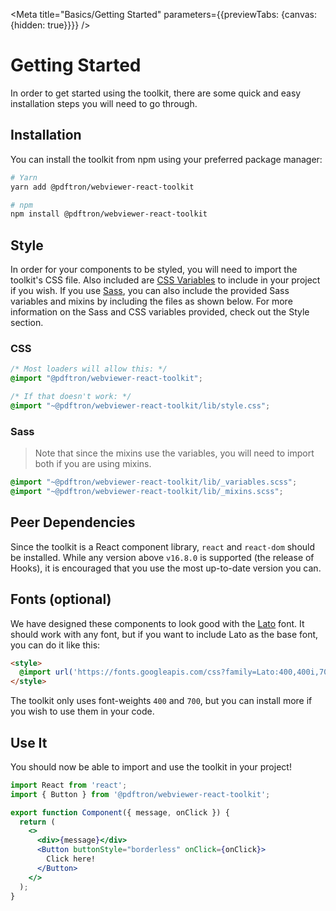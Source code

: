 
<Redirect />

<Meta title="Basics/Getting Started" parameters={{previewTabs: {canvas: {hidden: true}}}} />

# Getting Started

In order to get started using the toolkit, there are some quick and easy
installation steps you will need to go through.

## Installation

You can install the toolkit from npm using your preferred package manager:

```bash
# Yarn
yarn add @pdftron/webviewer-react-toolkit

# npm
npm install @pdftron/webviewer-react-toolkit
```

## Style

In order for your components to be styled, you will need to import the toolkit's
CSS file. Also included are
[CSS Variables](https://developer.mozilla.org/en-US/docs/Web/CSS/Using_CSS_custom_properties)
to include in your project if you wish. If you use
[Sass](https://sass-lang.com/), you can also include the provided Sass
variables and mixins by including the files as shown below. For more information
on the Sass and CSS variables provided, check out
the <LinkTo title="Style/Colors">Style section</LinkTo>.

### CSS

```css
/* Most loaders will allow this: */
@import "@pdftron/webviewer-react-toolkit";

/* If that doesn't work: */
@import "~@pdftron/webviewer-react-toolkit/lib/style.css";
```

### Sass

> Note that since the mixins use the variables, you will need to import both if
> you are using mixins.

```scss
@import "~@pdftron/webviewer-react-toolkit/lib/_variables.scss";
@import "~@pdftron/webviewer-react-toolkit/lib/_mixins.scss";
```

## Peer Dependencies

Since the toolkit is a React component library, `react` and `react-dom` should
be installed. While any version above `v16.8.0` is supported (the release of
Hooks), it is encouraged that you use the most up-to-date version you can.

## Fonts (optional)

We have designed these components to look good with the
[Lato](https://fonts.google.com/specimen/Lato) font. It should work with any
font, but if you want to include Lato as the base font, you can do it like this:

```html
<style>
  @import url('https://fonts.googleapis.com/css?family=Lato:400,400i,700,700i&display=swap');
</style>
```

The toolkit only uses font-weights `400` and `700`, but you can install more if you
wish to use them in your code.

## Use It

You should now be able to import and use the toolkit in your project!

```jsx
import React from 'react';
import { Button } from '@pdftron/webviewer-react-toolkit';

export function Component({ message, onClick }) {
  return (
    <>
      <div>{message}</div>
      <Button buttonStyle="borderless" onClick={onClick}>
        Click here!
      </Button>
    </>
  );
}
```
